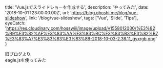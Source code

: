   title: 'Vue.jsでスライドショーを作成する',
  description:
    'やってみた',
  date: '2018-10-01T23:00:00.00Z',
  url: 'https://blog.ohoshi.me/blog/vue-slideshow',
  link: '/blog/vue-slideshow',
  tags: ['Vue', 'Slide', 'Tips'],
  eyeCatch: 'https://res.cloudinary.com/hosswiii/image/upload/v1558012030/%E3%82%B9%E3%82%AF%E3%83%AA%E3%83%BC%E3%83%B3%E3%82%B7%E3%83%A7%E3%83%83%E3%83%88-2018-10-03-2.36.11_gyxrgb.png'
}

旧ブログより  
eagle.jsを使ってみた